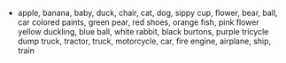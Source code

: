 
<AutoSpeak>

- apple, banana, baby, duck, chair, cat, dog, sippy cup, flower, bear, ball, car
colored paints, green pear, red shoes, orange fish, pink flower
yellow duckling, blue ball, white rabbit, black burtons, purple tricycle
dump truck, tractor, truck, motorcycle, car, fire engine, airplane, ship, train

</AutoSpeak>
